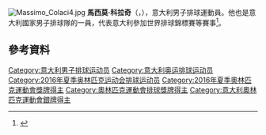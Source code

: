 
[[File:Massimo_Colaci4.jpg|thumb]]
'''馬西莫·科拉奇'''（{{lang-it|Massimo Colaci}}，{{bd|1985年|2月21日}}），意大利男子排球運動員。他也是意大利國家男子排球隊的一員，代表意大利參加世界排球錦標賽等賽事<ref>{{cite web|url=http://www.trentinovolley.it/eventi/dettaglio/nazionali_ufficiale_birarelli_colaci_e_lanza_nella_lista_dei_quattordici_azzurri_convocati_per_il_mondiale,16368.html|title=Birarelli, Colaci e Lanza nella lista dei quattordici azzurri convocati per il Mondiale|accessdate=2014-10-09|archive-url=https://web.archive.org/web/20170917172407/http://www.trentinovolley.it/eventi/dettaglio/nazionali_ufficiale_birarelli_colaci_e_lanza_nella_lista_dei_quattordici_azzurri_convocati_per_il_mondiale,16368.html|archive-date=2017-09-17|dead-url=yes}}</ref>。

== 參考資料 ==
{{reflist}}

{{2016年夏季奥运会意大利男子排球阵容}}

{{Authority control}}
{{DEFAULTSORT: Colaci, Massimo}}
[[Category:意大利男子排球运动员|Category:意大利男子排球运动员]]
[[Category:意大利奥运排球运动员|Category:意大利奥运排球运动员]]
[[Category:2016年夏季奥林匹克运动会排球运动员|Category:2016年夏季奥林匹克运动会排球运动员]]
[[Category:2016年夏季奧林匹克運動會獎牌得主|Category:2016年夏季奧林匹克運動會獎牌得主]]
[[Category:奧林匹克運動會排球獎牌得主|Category:奧林匹克運動會排球獎牌得主]]
[[Category:意大利奧林匹克運動會銀牌得主|Category:意大利奧林匹克運動會銀牌得主]]